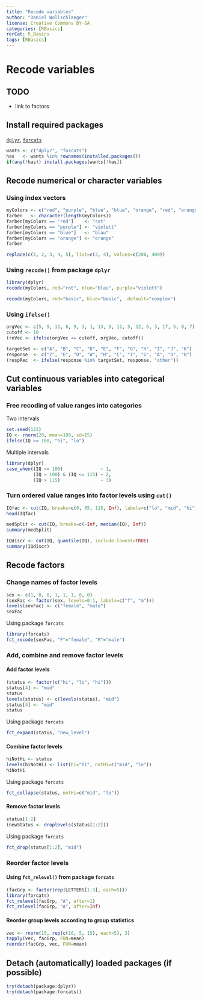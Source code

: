 ---
title: "Recode variables"
author: "Daniel Wollschlaeger"
license: Creative Commons BY-SA
categories: [RBasics]
rerCat: R_Basics
tags: [RBasics]
---

Recode variables
=========================

TODO
-------------------------

 - link to factors

Install required packages
-------------------------

[`dplyr`](https://cran.r-project.org/package=dplyr), [`forcats`](https://cran.r-project.org/package=forcats)

```{r}
wants <- c("dplyr", "forcats")
has   <- wants %in% rownames(installed.packages())
if(any(!has)) install.packages(wants[!has])
```

Recode numerical or character variables
-------------------------
    
### Using index vectors

```{r}
myColors <- c("red", "purple", "blue", "blue", "orange", "red", "orange")
farben   <- character(length(myColors))
farben[myColors == "red"]    <- "rot"
farben[myColors == "purple"] <- "violett"
farben[myColors == "blue"]   <- "blau"
farben[myColors == "orange"] <- "orange"
farben
```

```{r}
replace(c(1, 2, 3, 4, 5), list=c(2, 4), values=c(200, 400))
```

### Using `recode()` from package `dplyr`

```{r}
library(dplyr)
recode(myColors, red="rot", blue="blau", purple="violett")
```

```{r}
recode(myColors, red="basic", blue="basic", .default="complex")
```

### Using `ifelse()`

```{r}
orgVec <- c(5, 9, 11, 8, 9, 3, 1, 13, 9, 12, 5, 12, 6, 3, 17, 5, 8, 7)
cutoff <- 10
(reVec <- ifelse(orgVec <= cutoff, orgVec, cutoff))
```

```{r}
targetSet <- c("A", "B", "C", "D", "E", "F", "G", "H", "I", "J", "K")
response  <- c("Z", "E", "O", "W", "H", "C", "I", "G", "A", "O", "B")
(respRec  <- ifelse(response %in% targetSet, response, "other"))
```

Cut continuous variables into categorical variables
-------------------------

### Free recoding of value ranges into categories

Two intervals

```{r}
set.seed(123)
IQ <- rnorm(20, mean=100, sd=15)
ifelse(IQ >= 100, "hi", "lo")
```

Multiple intervals

```{r}
library(dplyr)
case_when((IQ <= 100)              ~ 1,
          (IQ > 100) & (IQ <= 115) ~ 2,
          (IQ > 115)               ~ 3)
```

### Turn ordered value ranges into factor levels using `cut()`

```{r}
IQfac <- cut(IQ, breaks=c(0, 85, 115, Inf), labels=c("lo", "mid", "hi"))
head(IQfac)
```

```{r}
medSplit <- cut(IQ, breaks=c(-Inf, median(IQ), Inf))
summary(medSplit)
```

```{r}
IQdiscr <- cut(IQ, quantile(IQ), include.lowest=TRUE)
summary(IQdiscr)
```

Recode factors
-------------------------

### Change names of factor levels

```{r}
sex <- c(1, 0, 0, 1, 1, 1, 0, 0)
(sexFac <- factor(sex, levels=0:1, labels=c("f", "m")))
levels(sexFac) <- c("female", "male")
sexFac
```

Using package `forcats`

```{r}
library(forcats)
fct_recode(sexFac, "F"="female", "M"="male")
```

### Add, combine and remove factor levels

#### Add factor levels

```{r}
(status <- factor(c("hi", "lo", "hi")))
status[4] <- "mid"
status
levels(status) <- c(levels(status), "mid")
status[4] <- "mid"
status
```

Using package `forcats`

```{r}
fct_expand(status, "new_level")
```

#### Combine factor levels

```{r}
hiNotHi <- status
levels(hiNotHi) <- list(hi="hi", notHi=c("mid", "lo"))
hiNotHi
```

Using package `forcats`

```{r}
fct_collapse(status, notHi=c("mid", "lo"))
```

#### Remove factor levels

```{r}
status[1:2]
(newStatus <- droplevels(status[1:2]))
```

Using package `forcats`

```{r}
fct_drop(status[1:2], "mid")
```

### Reorder factor levels

#### Using `fct_relevel()` from package `forcats`

```{r}
(facGrp <- factor(rep(LETTERS[1:3], each=5)))
library(forcats)
fct_relevel(facGrp, "A", after=1)
fct_relevel(facGrp, "A", after=Inf)
```

#### Reorder group levels according to group statistics

```{r}
vec <- rnorm(15, rep(c(10, 5, 15), each=5), 3)
tapply(vec, facGrp, FUN=mean)
reorder(facGrp, vec, FUN=mean)
```

Detach (automatically) loaded packages (if possible)
-------------------------

```{r}
try(detach(package:dplyr))
try(detach(package:forcats))
```
